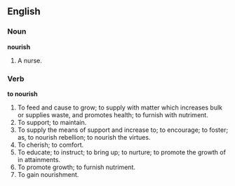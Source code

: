 ==English==

===Noun===

'''nourish'''

#A nurse.

===Verb===

'''to nourish'''

#To feed and cause to grow; to supply with matter which increases bulk or supplies waste, and promotes health; to furnish with nutriment.
#To support; to maintain.
#To supply the means of support and increase to; to encourage; to foster; as, to nourish rebellion; to nourish the virtues.
#To cherish; to comfort.
#To educate; to instruct; to bring up; to nurture; to promote the growth of in attainments.
#To promote growth; to furnish nutriment.
#To gain nourishment.